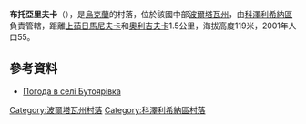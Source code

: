 {{coord|49|8|56|N|33|49|8|E|scale:100000_region:UA|display=title}}

'''布托亞里夫卡'''（{{lang-uk|Бутоярівка}}），是[[烏克蘭|烏克蘭]]的村落，位於該國中部[[波爾塔瓦州|波爾塔瓦州]]，由[[科澤利希納區|科澤利希納區]]負責管轄，距離[[上茹日馬尼夫卡|上茹日馬尼夫卡]]和[[奧利吉夫卡_(科澤利希納區)|奧利吉夫卡]]1.5公里，海拔高度119米，2001年人口55。

==參考資料==
* [http://weather.in.ua/ua/poltavskaja/2391 Погода в селі Бутоярівка] {{Wayback|url=http://weather.in.ua/ua/poltavskaja/2391 |date=20080625032202 }}

{{DEFAULTSORT:Бутоярівка}}
[[Category:波爾塔瓦州村落|Category:波爾塔瓦州村落]]
[[Category:科澤利希納區村落|Category:科澤利希納區村落]]


{{Poltava-geo-stub}}